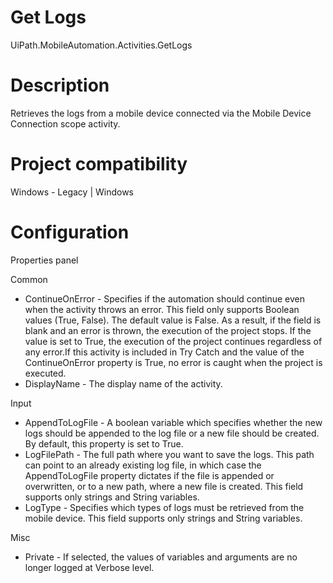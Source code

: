 ﻿# Get Logs

UiPath.MobileAutomation.Activities.GetLogs

# Description

Retrieves the logs from a mobile device connected via the Mobile Device Connection scope activity.

# Project compatibility

Windows - Legacy | Windows

# Configuration

Properties panel

Common

* ContinueOnError - Specifies if the automation should continue even when the activity throws an error. This field only supports Boolean values (True, False). The default value is False. As a result, if the field is blank and an error is thrown, the execution of the project stops. If the value is set to True, the execution of the project continues regardless of any error.If this activity is included in Try Catch and the value of the ContinueOnError property is True, no error is caught when the project is executed.
* DisplayName - The display name of the activity.

Input

* AppendToLogFile - A boolean variable which specifies whether the new logs should be appended to the log file or a new file should be created. By default, this property is set to True.
* LogFilePath - The full path where you want to save the logs. This path can point to an already existing log file, in which case the AppendToLogFile property dictates if the file is appended or overwritten, or to a new path, where a new file is created. This field supports only strings and String variables.
* LogType - Specifies which types of logs must be retrieved from the mobile device. This field supports only strings and String variables.

Misc

* Private - If selected, the values of variables and arguments are no longer logged at Verbose level.
